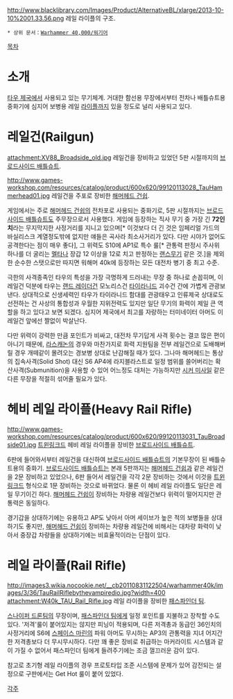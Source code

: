 {{{+1 '''Railgun'''}}} 

http://www.blacklibrary.com/Images/Product/AlternativeBL/xlarge/2013-10-10%2001.33.56.png
레일 라이플의 구조.

 * 상위 문서：[[Warhammer 40,000/워기어]]

[[목차]]

= 소개 =
[[타우 제국]]에서 사용되고 있는 무기체계. 거대한 함선용 무장에서부터 전차나 배틀슈트용 중화기에 심지어 보병용 레일 [[라이플]]까지 있을 정도로 널리 사용되고 있다.

= 레일건(Railgun) =
attachment:XV88_Broadside_old.jpg
레일건을 장비하고 있었던 5판 시절까지의 [[브로드사이드 배틀슈트]].

http://www.games-workshop.com/resources/catalog/product/600x620/99120113028_TauHammerhead01.jpg
레일건을 주포로 장비한 [[해머헤드 건쉽]].

게임에서는 주로 [[해머헤드 건쉽]]의 전차포로 사용되는 중화기로, 5판 시절까지는 [[브로드사이드 배틀슈트]]도 주무장으로서 사용했다.
게임에 등장하는 직사 무기 중 가장 긴 '''72인치'''라는 무지막지한 사정거리를 지니고 있으며[* 이것보다 더 긴 것은 임페리얼 가드의 바실리스크 계열정도밖에 없지만 얘들은 곡사라 최소사거리가 있다. 다만 시야가 없어도 공격한다는 점이 매우 좋다], 그 위력도 S10에 AP1로 특수 룰[* 관통력 판정시 주사위 하나를 더 굴리는 [[멜타]]나 장갑 12 이상을 12로 치고 판정하는 [[랜스]]무기 같은 것.]을 제외한 순수한 스탯으로만 따지면 워해머 40k에 등장하는 모든 대전차 병기 중 최고 수준.

극한의 사격종족인 타우의 특성을 가장 극명하게 드러내는 무장 중 하나로 손꼽히며, 이 레일건 덕분에 타우는 [[랜드 레이더]]건 모노리스건 [[타이라니드]] 괴수건 간에 가볍게 관광보낸다. 상대적으로 신생세력인 타우가 타이라니드 함대를 관광태우고 인류제국 상대로도 선전하는 건 사상의 통합성과 우월한 지위전력도 있지만 일단 무기의 화력이 제일 큰 역할을 하고 있다고 보면 되겠다. 심지어 제국에서 최고를 자랑하는 터미네이터 아머도 이 레일건 앞에선 짤없이 박살난다.

다만 위력이 강력한 만큼 포인트가 비싸고, 대전차 무기답게 사격 횟수는 결코 많은 편이 아니기 때문에, [[라스캐논]]의 경우와 마찬가지로 화력 지원팀을 전부 레일건으로 도배해버릴 경우 개떼같이 몰려오는 경보병 상대로 난감해질 때가 있다. 그나마 해머헤드는 통상의 집속사격(Solid Shot) 대신 S6 AP4에 라지블라스트로 일정 범위를 쓸어버리는 확산사격(Submunition)을 사용할 수 있어 어느정도 대처는 가능하지만 [[시커 미사일]] 같은 다른 무장을 적절히 섞어줄 필요가 있다.

= 헤비 레일 라이플(Heavy Rail Rifle) =
http://www.games-workshop.com/resources/catalog/product/600x620/99120113031_TauBroadside01.jpg
[[트윈링크드]] 헤비 레일 라이플을 장비한 [[브로드사이드 배틀슈트]].

6판에 들어와서부터 레일건을 대신하여 [[브로드사이드 배틀슈트]]의 기본무장이 된 배틀슈트용의 중화기. [[브로드사이드 배틀슈트]]는 본래 5판까지는 [[해머헤드 건쉽]]과 같은 레일건을 2문 장비하고 있었으나, 6판 들어서 레일건을 각각 2문 장비하는 것에서 이것을 [[트윈링크드]] 형식으로 1문 장비하는 것으로 바뀌었다. 물론 이 헤비 레일 라이플도 일단은 레일 무기이긴 하다. [[해머헤드 건쉽]]이 장비하는 차량용 레일건보다 위력이 떨어지지만 관통력은 동일하다.

경기갑을 상대하기에는 유용하고 AP도 낮아서 아머 세이브가 높은 적의 보병들을 상대하기도 좋지만, [[해머헤드 건쉽]]이 장비하는 차량용 레일건에 비해서는 대차량 화력이 낮아서 중장갑 차량들을 상대하기에는 비효율적이라는 단점이 있다.

= 레일 라이플(Rail Rifle) =
http://images3.wikia.nocookie.net/__cb20110831122504/warhammer40k/images/3/36/TauRailRiflebythevampiredio.jpg?width=400
attachment:W40k_TAU_Rail_Rifle.jpg
레일 라이플을 장비한 [[패스파인더 팀]].

[[스나이퍼 드론팀]]의 무장이며, [[패스파인더 팀]]에게 일정 포인트를 지불하고 장착할 수도 있다. '저격'룰이 붙어있지는 않지만 피닝이 적용되며, 다른 저격총과 동급인 36인치의 사정거리에 S6에 [[스페이스 마린]]의 파워 아머도 무시하는 AP3의 관통력을 지녀 어지간한 저격총보다 더 무시무시하다. 다만 꽤 좋은 장비로 취급하는 마커라이트 시스템과 같이 가질 수 없어서 패스파인더 팀에게 들려주기에는 조금 껄끄러운 감이 있다.

참고로 초기형 레일 라이플의 경우 프로토타입 조준 시스템에 문제가 있어 감전되는 설정으로 구판에서는 Get Hot 룰이 붙어 있었다.

[[각주]]
